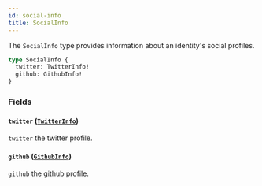 ```yaml
---
id: social-info
title: SocialInfo
---
```



The `SocialInfo` type provides information about an identity's social profiles.

```graphql
type SocialInfo {
  twitter: TwitterInfo!
  github: GithubInfo!
}
```


### Fields

#### `twitter` ([`TwitterInfo`](/reference/objects/twitter-info))

`twitter` the twitter profile.


#### `github` ([`GithubInfo`](/reference/objects/github-info))

`github` the github profile.




